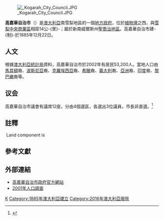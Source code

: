 {{noteTA
|G1=地名
}}
{{Infobox Australian Place 
| type = lga 
| name     = 高嘉華自治市
| state    = nsw
| image    = Kogarah lga sydney.png
| caption  = 
| pop      = 53,200（2002）
| density  = 3236.7
| area     = 19.51
| area_footnotes = {{ref|1|a}}
| est      = 
| seat     = 高嘉華
| mayor    = Nick Varvaris
| region   = [[悉尼|雪梨]]
| logo     = 
| url      = http://www.kogarah.nsw.gov.au/
| stategov = 
| fedgov   = 
| near-nw  = 
| near-n   = 
| near-ne  = [[石谷市|石谷市]]
| near-e   = 
| near-w   = [[好市圍市|好市圍市]]
| near-sw  = 
| near-s   = [[萨瑟兰郡|萨瑟兰郡]]
| near-se  = 
}}
[[Image:_Kogarah_City_Council.JPG|thumb]]

'''高嘉華自治市'''（{{lang-en|Municipality of Kogarah}}）是[[澳大利亞|澳大利亞]]南雪梨地區的一個[[地方政府區域|地方政府]]，位於[[植物灣|植物灣]]之西，與[[雪梨中央商業區|雪梨中央商業區]]相距14公-{里}-；屬於新南威爾斯州[[聖喬治地區_(新南威爾斯州)|聖喬治地區]]。高嘉華自治市建-{制}-於1885年12月22日。

== 人文 ==
根據[[澳大利亞統計局|澳大利亞統計局]]資料，高嘉華自治市於2002年有居民53,200人。當地人口由[[馬其頓|馬其頓]]裔、[[波斯尼亞|波斯尼亞]]裔、[[克羅埃西亞|克羅埃西亞]]裔、[[希臘|希臘]]裔、[[義大利|義大利]]裔、[[亞洲|亞洲]]裔、[[印度|印度]]裔、[[黎巴嫩|黎巴嫩]]裔等。

== 议会 ==
高嘉華自治市議會有議席12座，分由4個選區，各選出3位議員，市長非直選。<ref name=EC>{{cite web|url = http://www.lg.elections.nsw.gov.au/LGE2008/result.Kogarah.html|title = Kogarah Municipal Council|work = 2008 Election results|publisher = Electoral Commission NSW|accessdate = 2009-06-17}}{{Dead link|date=2019年12月 |bot=InternetArchiveBot |fix-attempted=yes }}</ref> 

== 註釋 ==
{{note|1|a}} Land component is {{convert|15.55|km2}}

== 參考文獻 ==
{{reflist}}

== 外部連結 ==
* [http://www.kogarah.nsw.gov.au/ 高嘉華自治市政府官方網站] {{Wayback|url=http://www.kogarah.nsw.gov.au/ |date=20160204132839 }}
* [http://www.abs.gov.au/ausstats/abs@census.nsf/Lookup2001Census/9EDF36AFA4A7E994CA256BBE0083818D 2001年人口調查] {{Wayback|url=http://www.abs.gov.au/ausstats/abs@census.nsf/Lookup2001Census/9EDF36AFA4A7E994CA256BBE0083818D |date=20191213231522 }}

{{Sydney_regions}}

{{coord|33|58|S|151|08|E|display=title|region:AU_type:adm2nd_source:dewiki}}

{{DEFAULTSORT:Municipality of Kogarah}}
[[Category:悉尼地方政府區域|K]]
[[Category:1885年澳大利亞建立|Category:1885年澳大利亞建立]]
[[Category:2016年澳大利亞廢除|Category:2016年澳大利亞廢除]]